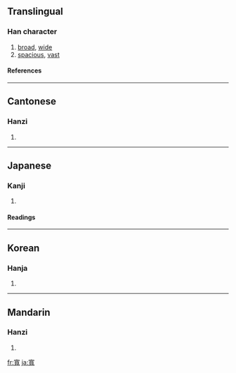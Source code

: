 {{see|宽|寛}}

==Translingual==
===Han character===
{{Han char|rn=40|rad=宀|as=12|sn=15|four=3021<sub>6</sub>|canj=十廿月戈 (JTBI)}}
# [[broad]], [[wide]]
# [[spacious]], [[vast]]
====References====
{{Han ref|kx=0292.060|dkj=07322|dj=0578.050|hdz=20947.010|uh=5BEC|ud=23532|bh=BC65|bd=48229}}
----
==Cantonese==
===Hanzi===
{{yue-hanzi|jyut=|y=fun1}}
# {{defn|Cantonese}}
----
==Japanese==
===Kanji===
{{ja-kanji|grade=|rs=宀12}}
# {{defn|Japanese}} 
====Readings====
{{ja-readings|on=[[かん]] (kan)|kun=[[ひろい]] (hiroi), [[ゆるやか]] (yuruyaka), [[くつろぐ]] (kutsurogu)}}
----
==Korean==
===Hanja===
{{ko-hanja|hangeul=관|rv=gwan|mr=kwan}}
# {{defn|Korean}}
----
==Mandarin==
===Hanzi===
{{cmn-hanzi|sim=宽|pin=[[kuān]] ([[kuan1]])|wg=k'uan<sup>1</sup>}}
# {{defn|Mandarin}}

[[fr:寬]]
[[ja:寬]]